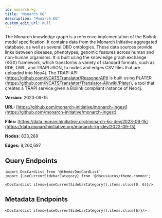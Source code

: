 ```yaml
---
id: monarch-kg
title: "Monarch KG"
description: "Monarch KG"
custom_edit_url: null
---
```





The Monarch knowledge graph is a reference implementation of the Biolink model specification. It contains data from the Monarch Initiative aggregated database, as well as several OBO ontologies. These data sources provide links between diseases, phenotypes, genomic features across human and non-human organisms. It is built using the knowledge graph exchange (KGX) framework, which transforms a variety of standard formats, such as RDF, OWL, and TRAPI JSON, to nodes and edges CSV files that are uploaded into Neo4j. The TRAPI API (https://github.com/NCATSTranslator/ReasonerAPI) is built using PLATER (https://github.com/NCATSTranslator/Translator-All/wiki/Plater), a tool that creates a TRAPI service given a Biolink compliant instance of Neo4j.

**Version:** 2023-09-15

**URL:** [https://github.com/monarch-initiative/monarch-ingest](https://github.com/monarch-initiative/monarch-ingest)

**Files:** [https://data.monarchinitiative.org/monarch-kg-dev/2023-09-15](https://data.monarchinitiative.org/monarch-kg-dev/2023-09-15)

**Nodes:** 830,288

**Edges:** 8,260,697






## Query Endpoints
```mdx-code-block
import DocCardList from '@theme/DocCardList';
import {useCurrentSidebarCategory} from '@docusaurus/theme-common';

<DocCardList items={useCurrentSidebarCategory().items.slice(0, 6)}/>
```

## Metadata Endpoints    
```mdx-code-block
<DocCardList items={useCurrentSidebarCategory().items.slice(6)}/>
```
      